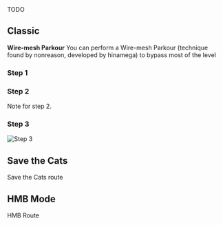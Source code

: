 
<Callout>
  TODO
</Callout>

## Classic

**Wire-mesh Parkour** 
You can perform a Wire-mesh Parkour (technique found by nonreason, developed by hinamega) to bypass most of the level
<Steps>
 
### Step 1
 
### Step 2
 
Note for step 2.

### Step 3

![Step 3](/lvl6-parkour-step3.png)
 
</Steps>


## Save the Cats

Save the Cats route

## HMB Mode

HMB Route